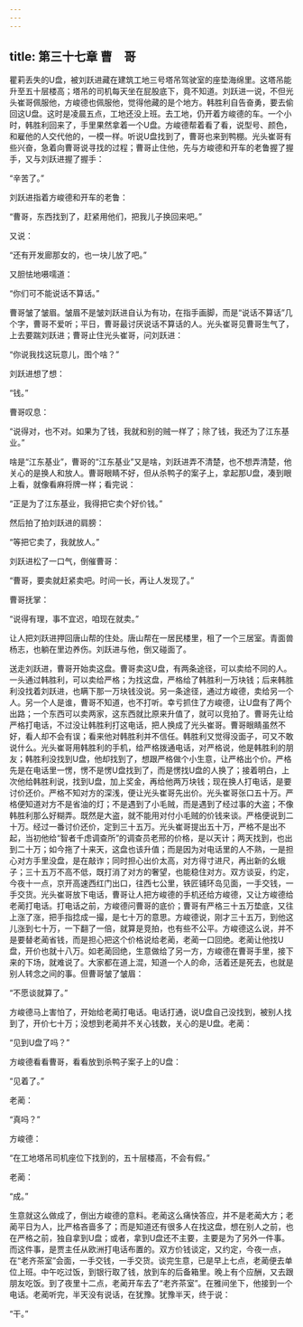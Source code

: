 ```yaml
---
---
---
```

title: 第三十七章 曹　哥
---




瞿莉丢失的U盘，被刘跃进藏在建筑工地三号塔吊驾驶室的座垫海绵里。这塔吊能升至五十层楼高；塔吊的司机每天坐在屁股底下，竟不知道。刘跃进一说，不但光头崔哥佩服他，方峻德也佩服他，觉得他藏的是个地方。韩胜利自告奋勇，要去偷回这U盘。这时是凌晨五点，工地还没上班。去工地，仍开着方峻德的车。一个小时，韩胜利回来了，手里果然拿着一个U盘。方峻德帮着看了看，说型号、颜色，和雇他的人交代他的，一模一样。听说U盘找到了，曹哥也来到鸭棚。光头崔哥有些兴奋，急着向曹哥说寻找的过程；曹哥止住他，先与方峻德和开车的老鲁握了握手，又与刘跃进握了握手：

“辛苦了。”

刘跃进指着方峻德和开车的老鲁：

“曹哥，东西找到了，赶紧用他们，把我儿子换回来吧。”

又说：

“还有开发廊那女的，也一块儿放了吧。”

又胆怯地嗫嚅道：

“你们可不能说话不算话。”

曹哥皱了皱眉。皱眉不是皱刘跃进自认为有功，在指手画脚，而是“说话不算话”几个字，曹哥不爱听；平日，曹哥最讨厌说话不算话的人。光头崔哥见曹哥生气了，上去要踹刘跃进；曹哥止住光头崔哥，问刘跃进：

“你说我找这玩意儿，图个啥？”

刘跃进想了想：

“钱。”

曹哥叹息：

“说得对，也不对。如果为了钱，我就和别的贼一样了；除了钱，我还为了江东基业。”

啥是“江东基业”，曹哥的“江东基业”又是啥，刘跃进弄不清楚，也不想弄清楚，他关心的是换人和放人。曹哥眼睛不好，但从杀鸭子的案子上，拿起那U盘，凑到眼上看，就像看麻将牌一样；看完说：

“正是为了江东基业，我得把它卖个好价钱。”

然后拍了拍刘跃进的肩膀：

“等把它卖了，我就放人。”

刘跃进松了一口气，倒催曹哥：

“曹哥，要卖就赶紧卖吧。时间一长，再让人发现了。”

曹哥抚掌：

“说得有理，事不宜迟，咱现在就卖。”

让人把刘跃进押回唐山帮的住处。唐山帮在一居民楼里，租了一个三居室。青面兽杨志，也躺在里边养伤。刘跃进与他，倒又碰面了。

送走刘跃进，曹哥开始卖这盘。曹哥卖这U盘，有两条途径，可以卖给不同的人。一头通过韩胜利，可以卖给严格；为找这盘，严格给了韩胜利一万块钱；后来韩胜利没找着刘跃进，也瞒下那一万块钱没说。另一条途径，通过方峻德，卖给另一个人。另一个人是谁，曹哥不知道，也不打听。幸亏抓住了方峻德，让U盘有了两个出路；一个东西可以卖两家，这东西就比原来升值了，就可以竞拍了。曹哥先让给严格打电话，不过没让韩胜利打这电话，把人换成了光头崔哥。曹哥眼睛虽然不好，看人却不会有误；看来他对韩胜利并不信任。韩胜利又觉得没面子，可又不敢说什么。光头崔哥用韩胜利的手机，给严格拨通电话，对严格说，他是韩胜利的朋友；韩胜利没找到U盘，他却找到了，想跟严格做个小生意，让严格出个价。严格先是在电话里一愣，愣不是愣U盘找到了，而是愣找U盘的人换了；接着明白，上次他给韩胜利说，找到U盘，加上奖金，再给他两万块钱；现在换人打电话，是要讨价还价。严格不知对方的深浅，便让光头崔哥先出价。光头崔哥张口五十万。严格便知道对方不是省油的灯；不是遇到了小毛贼，而是遇到了经过事的大盗；不像韩胜利那么好糊弄。既然是大盗，就不能用对付小毛贼的价钱来谈。严格便说到二十万。经过一番讨价还价，定到三十五万。光头崔哥提出五十万，严格不是出不起，当初他给“智者千虑调查所”的调查员老邢的价格，是以天计；两天找到，也出到二十万；如今拖了十来天，这盘也该升值；而是因为对电话里的人不熟，一是担心对方手里没盘，是在敲诈；同时担心出价太高，对方得寸进尺，再出新的幺蛾子；三十五万不高不低，既打消了对方的奢望，也能稳住对方。双方谈妥，约定，今夜十一点，京开高速西红门出口，往西七公里，铁匠铺环岛见面，一手交钱，一手交货。光头崔哥放下电话，曹哥让人把方峻德的手机还给方峻德，又让方峻德给老蔺打电话。打电话之前，方峻德问曹哥的底价；曹哥有严格三十五万垫底，又往上涨了涨，把手指捻成一撮，是七十万的意思。方峻德说，刚才三十五万，到他这儿涨到七十万，一下翻了一倍，就算是竞拍，也有些不公平。方峻德这么说，并不是要替老蔺省钱，而是担心把这个价格说给老蔺，老蔺一口回绝。老蔺让他找U盘，开价也就十八万。如老蔺回绝，生意做给了另一方，方峻德在曹哥手里，接下来的下场，就难说了。大家都在道上混，知道一个人的命，活着还是死去，也就是别人转念之间的事。但曹哥皱了皱眉：

“不愿谈就算了。”

方峻德马上害怕了，开始给老蔺打电话。电话打通，说U盘自己没找到，被别人找到了，开价七十万；没想到老蔺并不关心钱数，关心的是U盘。老蔺：

“见到U盘了吗？”

方峻德看看曹哥，看看放到杀鸭子案子上的U盘：

“见着了。”

老蔺：

“真吗？”

方峻德：

“在工地塔吊司机座位下找到的，五十层楼高，不会有假。”

老蔺：

“成。”

生意就这么做成了，倒出方峻德的意料。老蔺这么痛快答应，并不是老蔺大方；老蔺平日为人，比严格吝啬多了；而是知道还有很多人在找这盘，想在别人之前，也在严格之前，独自拿到U盘；或者，拿到U盘还不主要，主要是为了另外一件事。而这件事，是贾主任从欧洲打电话布置的。双方价钱谈定，又约定，今夜一点，在“老齐茶室”会面，一手交钱，一手交货。谈完生意，已是早上七点，老蔺便去单位上班。中午吃过饭，到银行取了钱，放到车的后备箱里。晚上有个应酬，又去跟朋友吃饭。到了夜里十二点，老蔺开车去了“老齐茶室”。在雅间坐下，他接到一个电话。老蔺听完，半天没有说话，在犹豫。犹豫半天，终于说：

“干。”